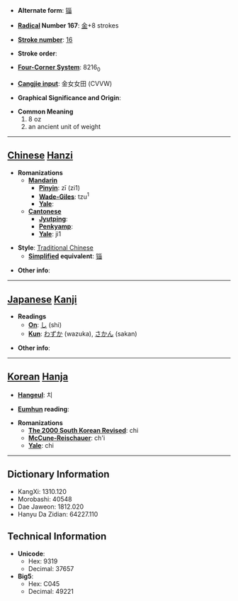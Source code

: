 * '''Alternate form''': [[锱]]

* '''[[Wiktionary:Chinese radical index| Radical]] Number 167''': [[Wiktionary:Chinese radical index 金|金]]+8 strokes

* '''[[Wiktionary:Chinese total strokes index|Stroke number]]''': [[Wiktionary:Chinese total strokes index 16|16]]

* '''Stroke order''': 

* '''[[Wiktionary:Chinese four corner index|Four-Corner System]]''': 8216<sub>0</sub>

* '''[[Wiktionary:Chinese Cangjie index|Cangjie input]]''': 金女女田 (CVVW)

* '''Graphical Significance and Origin''': 

* '''Common Meaning'''
*#8 oz
*# an ancient unit of weight


----

== [[Chinese]] [[Hanzi]] ==

* '''Romanizations'''
** '''[[Mandarin]]'''
*** '''[[Pinyin]]''': zī (zi1)
*** '''[[Wade-Giles]]''': tzu<sup>1</sup>
*** '''[[Yale]]''': 
** '''[[Cantonese]]'''
*** '''[[Jyutping]]''':
*** '''[[Penkyamp]]''': 
*** '''[[Yale]]''': ji1

* '''Style''': [[Traditional Chinese]] 
** '''[[Simplified Chinese|Simplified]] equivalent''': [[锱]]

* '''Other info''': 

----

== [[Japanese]] [[Kanji]] ==

* '''Readings'''
** '''[[On]]''': [[し]] (shi)
** '''[[Kun]]''': [[わずか]] (wazuka), [[さかん]] (sakan)

* '''Other info''':  

----

== [[Korean]] [[Hanja]] ==

* '''[[Hangeul]]''': 치

* '''[[Eumhun]] reading''': 

* '''Romanizations'''
** '''[[The 2000 South Korean Revised Romanization|The 2000 South Korean Revised]]''': chi
** '''[[McCune-Reischauer]]''': ch'i
** '''[[Yale]]''': chi

----

== Dictionary Information ==

* KangXi: 1310.120
* Morobashi: 40548
* Dae Jaweon: 1812.020
* Hanyu Da Zidian: 64227.110

== Technical Information ==

* '''Unicode''':
** Hex: 9319
** Decimal: 37657
* '''Big5''':
** Hex: C045
** Decimal: 49221